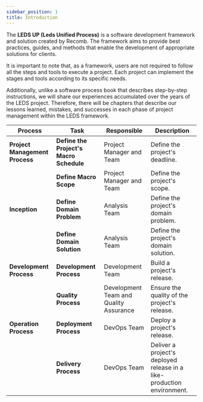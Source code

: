```yaml
---
sidebar_position: 1
title: Introduction
---
```


The **LEDS UP (Leds Unified Process)** is a software development framework and solution created by Recomb. The framework aims to provide best practices, guides, and methods that enable the development of appropriate solutions for clients.

It is important to note that, as a framework, users are not required to follow all the steps and tools to execute a project. Each project can implement the stages and tools according to its specific needs.

Additionally, unlike a software process book that describes step-by-step instructions, we will share our experiences accumulated over the years of the LEDS project. Therefore, there will be chapters that describe our lessons learned, mistakes, and successes in each phase of project management within the LEDS framework.

<BpmnViewer diagramUrl="/diagrams/processo_software/visao_geral.bpmn"  height="400px"/>

| **Process**                   | **Task**                      | **Responsible**                   | **Description**                                      |
|--------------------------------|-------------------------------|------------------------------------|------------------------------------------------------|
| **Project Management Process** | **Define the Project's Macro Schedule** | Project Manager and Team            | Define the project's deadline.                       |
|                                | **Define Macro Scope**        | Project Manager and Team            | Define the project's scope.                          |
| **Inception**                  | **Define Domain Problem**     | Analysis Team                       | Define the project's domain problem.                 |
|                                | **Define Domain Solution**    | Analysis Team                       | Define the project's domain solution.                |
| **Development Process**        | **Development Process**       | Development Team                    | Build a project's release.                           |
|                                | **Quality Process**           | Development Team and Quality Assurance | Ensure the quality of the project's release.         |
| **Operation Process**          | **Deployment Process**        | DevOps Team                         | Deploy a project's release.                          |
|                                | **Delivery Process**          | DevOps Team                         | Deliver a project's deployed release in a like-production environment. |